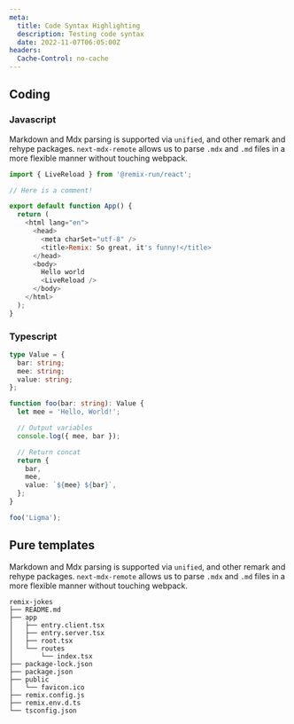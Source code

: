 ```yaml
---
meta:
  title: Code Syntax Highlighting
  description: Testing code syntax
  date: 2022-11-07T06:05:00Z
headers:
  Cache-Control: no-cache
---
```



<PostLayout>

## Coding

### Javascript

Markdown and Mdx parsing is supported via `unified`, and other remark and rehype packages. `next-mdx-remote` allows us to parse `.mdx` and `.md` files in a more flexible manner without touching webpack.

```js
import { LiveReload } from '@remix-run/react';

// Here is a comment!

export default function App() {
  return (
    <html lang="en">
      <head>
        <meta charSet="utf-8" />
        <title>Remix: So great, it's funny!</title>
      </head>
      <body>
        Hello world
        <LiveReload />
      </body>
    </html>
  );
}
```

### Typescript

```ts
type Value = {
  bar: string;
  mee: string;
  value: string;
};

function foo(bar: string): Value {
  let mee = 'Hello, World!';

  // Output variables
  console.log({ mee, bar });

  // Return concat
  return {
    bar,
    mee,
    value: `${mee} ${bar}`,
  };
}

foo('Ligma');
```

## Pure templates

Markdown and Mdx parsing is supported via `unified`, and other remark and rehype packages. `next-mdx-remote` allows us to parse `.mdx` and `.md` files in a more flexible manner without touching webpack.

```
remix-jokes
├── README.md
├── app
│   ├── entry.client.tsx
│   ├── entry.server.tsx
│   ├── root.tsx
│   └── routes
│       └── index.tsx
├── package-lock.json
├── package.json
├── public
│   └── favicon.ico
├── remix.config.js
├── remix.env.d.ts
└── tsconfig.json
```

</PostLayout>
